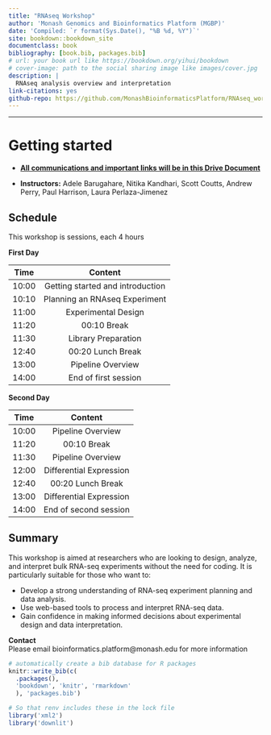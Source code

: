 ```yaml
--- 
title: "RNAseq Workshop"
author: 'Monash Genomics and Bioinformatics Platform (MGBP)'
date: 'Compiled: `r format(Sys.Date(), "%B %d, %Y")`'
site: bookdown::bookdown_site
documentclass: book
bibliography: [book.bib, packages.bib]
# url: your book url like https://bookdown.org/yihui/bookdown
# cover-image: path to the social sharing image like images/cover.jpg
description: |
  RNAseq analysis overview and interpretation
link-citations: yes
github-repo: https://github.com/MonashBioinformaticsPlatform/RNAseq_workshop_2024
---
```

***

# Getting started  

    
- **[All communications and important links will be in this Drive Document](https://docs.google.com/document/d/1jykhTx23IHoTJvu6rCcs6_cuPznlMLYQZqih_C2-kfs/edit)**


- **Instructors:** Adele Barugahare, Nitika Kandhari, Scott Coutts, Andrew Perry, Paul Harrison, Laura Perlaza-Jimenez


## Schedule

This workshop is sessions, each 4 hours

**First Day**

|  Time       |  Content                  |
|:---:|:---:|
| 10:00 | Getting started and introduction |
| 10:10 | Planning an RNAseq Experiment |
| 11:00 | Experimental Design |
| 11:20 | 00:10 Break |
| 11:30 | Library Preparation |
| 12:40 | 00:20 Lunch Break |
| 13:00 | Pipeline Overview |
| 14:00 | End of first session |

**Second Day**

|  Time       |  Content                  |
|:---:|:---:|
| 10:00 | Pipeline Overview |
| 11:20 | 00:10 Break |
| 11:30 | Pipeline Overview |
| 12:00 | Differential Expression |
| 12:40 | 00:20 Lunch Break |
| 13:00 | Differential Expression |
| 14:00 | End of second session |


## Summary

This workshop is aimed at researchers who are looking to design, analyze, and interpret bulk RNA-seq experiments without the need for coding. It is particularly suitable for those who want to:

- Develop a strong understanding of RNA-seq experiment planning and data analysis.
- Use web-based tools to process and interpret RNA-seq data.
- Gain confidence in making informed decisions about experimental design and data interpretation.


**Contact**   
Please email bioinformatics.platform@monash.edu for more information



```r
# automatically create a bib database for R packages
knitr::write_bib(c(
  .packages(), 
  'bookdown', 'knitr', 'rmarkdown'
  ), 'packages.bib')

# So that renv includes these in the lock file
library('xml2')
library('downlit')
```

